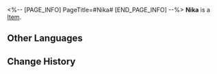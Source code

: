 <%-- [PAGE_INFO]
PageTitle=#Nika#
[END_PAGE_INFO] --%>
{{Item Infobox
|id          = 250117
|image       = Item Nika.png
|type        = 
|invCategory = 
|rarity      = 4
|effect      = 
|description = 
}}
'''Nika''' is a [[Item]].

==Other Languages==
{{Other Languages
|en   = Nika
|zhs  = 尼古莱
|zht  = 尼古萊
|ja   = ニコラ
|ko   = 니카
|es   = Nika
|fr   = Nika
|ru   = Ника
|th   = Nika
|vi   = Nika
|de   = Nika
|id   = Nika
|pt   = Nika
}}

==Change History==
{{Change History|1.1}}